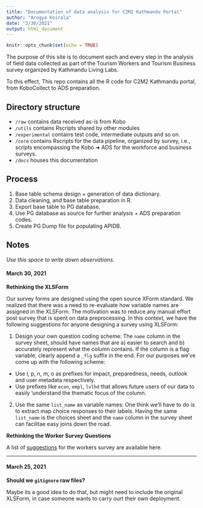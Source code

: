```yaml
---
title: "Documentation of data analysis for C2M2 Kathmandu Portal"
author: "Arogya Koirala"
date: "3/30/2021"
output: html_document
---
```


```r
knitr::opts_chunk$set(echo = TRUE)
```

The purpose of this site is to document each and every step in the analysis of field data collected as part of the Tourism Workers and Tourism Business survey organized by Kathmandu Living Labs. 

To this effect, This repo contains all the R code for C2M2 Kathmandu portal, from KoboCollect to ADS preparation.


## Directory structure

- `/raw` contains data received as-is from Kobo
- `/utils` contains Rscripts shared by other modules
- `/experimental` contains test code, intermediate outputs and so on.
- `/core` contains Rscripts for the data pipeline, organized by survey, i.e., scripts encompassing the Kobo ➜ ADS for the workforce and business surveys.
- `/docs` houses this documentation


## Process

1. Base table schema design + generation of data dictionary.
1. Data cleaning, and base table preparation in R.
2. Export base table to PG database.
2. Use PG database as source for further analysis + ADS preparation codes.     
3. Create PG Dump file for populating APIDB.


## Notes
*Use this space to write down observations.*



#### March 30, 2021

**Rethinking the XLSForm**

Our survey forms are designed using the open source XForm standard. We realized that there was a need to re-evaluate how variable names are assigned in the XLSForm. The motivation was to reduce any manual effort post survey that is spent on data preprocessing. In this context, we have the following suggestions for anyone designing a survey using XLSForm:

1. Design your own question coding scheme: The `name` column in the survey sheet, should have names that are a) easier to search and b) accurately represent what the column contains. If the column is a flag variable, clearly append a `_flg` suffix in the end. For our purposes we've come up with the following scheme:

  - Use i, p, n, m, o as prefixes for impact, preparedness, needs, outlook and user metadata respectively.
  - Use prefixes like `econ`, `empl`, `lvlhd` that allows future users of our data to easily 'understand the thematic focus of the column.

2. Use the same `list_name` as variable names: One think we'll have to do is to extract map choice responses to their labels. Having the same `list_name` is the choices sheet and the `name` column in the survey sheet can facilitae easy joins down the road.

**Rethinking the Worker Survey Questions**

A list of [suggestions](https://paper.dropbox.com/doc/Survey-feedback--BH5Ujlep32PI7nqQL20dDYpRAQ-tshKPalBNvj35iMU1i4V4) for the workers survey are available here.

----

#### March 25, 2021

**Should we `gitignore` raw files?**

Maybe its a good idea to do that, but might need to include the original XLSForm, in case someone wants to carry ourt their own deployment.     
 

